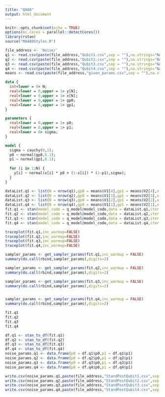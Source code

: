 ```yaml
---
title: "QAOA"
output: html_document
---
```


```r
knitr::opts_chunk$set(echo = TRUE)
options(mc.cores = parallel::detectCores())
library(rstan)
source("MA480Styles.R")
```


```r
file_address <- 'Noise/'
q1 <- read.csv(paste(file_address,"Qubit1.csv",sep = ""),na.strings="NA",header=TRUE)
q2 <- read.csv(paste(file_address,"Qubit2.csv",sep = ""),na.strings="NA",header=TRUE)
q3 <- read.csv(paste(file_address,"Qubit3.csv",sep = ""),na.strings="NA",header=TRUE)
q4 <- read.csv(paste(file_address,"Qubit4.csv",sep = ""),na.strings="NA",header=TRUE)
means <- read.csv(paste(file_address,"given_params.csv",sep = ""),na.strings="NA",header=FALSE)
```

```stan
data {
  int<lower = 0> N;
  real<lower = 0,upper = 1> y[N];
  real<lower = 0,upper = 1> x[N];
  real<lower = 0,upper = 1> gp0;
  real<lower = 0,upper = 1> gp1;
}

parameters {
  real<lower = 0,upper = 1> p0;
  real<lower = 0,upper = 1> p1;
  real<lower = 0> sigma;
}

model {
  sigma ~ cauchy(0,1);
  p0 ~ normal(gp0,0.1);
  p1 ~ normal(gp1,0.1);
  
  for (i in 1:N) {
    y[i] ~ normal(x[i] * p0 + (1-x[i]) * (1-p1),sigma);
  }
}
```


```r
dataList.q1 <- list(N = nrow(q1),gp0 = means$V1[4],gp1 = means$V2[4],x = q1$x,y = q1$y)
dataList.q2 <- list(N = nrow(q2),gp0 = means$V1[3],gp1 = means$V2[3],x = q2$x,y = q2$y)
dataList.q3 <- list(N = nrow(q3),gp0 = means$V1[2],gp1 = means$V2[2],x = q3$x,y = q3$y)
dataList.q4 <- list(N = nrow(q4),gp0 = means$V1[1],gp1 = means$V2[1],x = q4$x,y = q4$y)
fit.q1 <- stan(model_code = q_model@model_code,data = dataList.q1,iter = 10000,warmup = 2000, control = list(adapt_delta = 0.99))
fit.q2 <- stan(model_code = q_model@model_code,data = dataList.q2,iter = 10000,warmup = 2000, control = list(adapt_delta = 0.99))
fit.q3 <- stan(model_code = q_model@model_code,data = dataList.q3,iter = 10000,warmup = 2000, control = list(adapt_delta = 0.99))
fit.q4 <- stan(model_code = q_model@model_code,data = dataList.q4,iter = 10000,warmup = 2000, control = list(adapt_delta = 0.99))
```

```r
traceplot(fit.q1,inc_warmup=FALSE)
traceplot(fit.q2,inc_warmup=FALSE)
traceplot(fit.q3,inc_warmup=FALSE)
traceplot(fit.q4,inc_warmup=FALSE)
```

```r
sampler_params <- get_sampler_params(fit.q1,inc_warmup = FALSE)
summary(do.call(rbind,sampler_params),digits=2)

sampler_params <- get_sampler_params(fit.q2,inc_warmup = FALSE)
summary(do.call(rbind,sampler_params),digits=2)

sampler_params <- get_sampler_params(fit.q3,inc_warmup = FALSE)
summary(do.call(rbind,sampler_params),digits=2)


sampler_params <- get_sampler_params(fit.q4,inc_warmup = FALSE)
summary(do.call(rbind,sampler_params),digits=2)
```

```r
fit.q1
fit.q2
fit.q3
fit.q4
```


```r
df.q1 <- stan_to_df(fit.q1)
df.q2 <- stan_to_df(fit.q2)
df.q3 <- stan_to_df(fit.q3)
df.q4 <- stan_to_df(fit.q4)
noise_params.q1 <- data.frame(p0 = df.q1$p0,p1 = df.q1$p1)
noise_params.q2 <- data.frame(p0 = df.q2$p0,p1 = df.q2$p1)
noise_params.q3 <- data.frame(p0 = df.q3$p0,p1 = df.q3$p1)
noise_params.q4 <- data.frame(p0 = df.q4$p0,p1 = df.q4$p1)
```



```r
write.csv(noise_params.q1,paste(file_address,"StandPostQubit1.csv",sep = ""), row.names = FALSE)
write.csv(noise_params.q2,paste(file_address,"StandPostQubit2.csv",sep = ""), row.names = FALSE)
write.csv(noise_params.q3,paste(file_address,"StandPostQubit3.csv",sep = ""), row.names = FALSE)
write.csv(noise_params.q4,paste(file_address,"StandPostQubit4.csv",sep = ""), row.names = FALSE)
```























